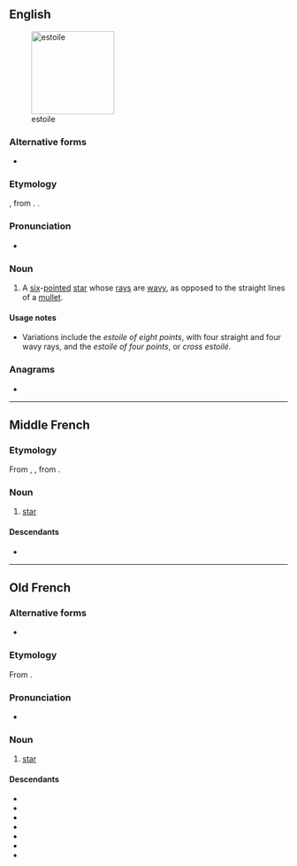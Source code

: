 ==English==
[[Image:Héraldique meuble Estoile.svg|thumb|150px|estoile]]

===Alternative forms===
* {{alter|en|etoile}}

===Etymology===
{{root|en|ine-pro|*h₂eHs-}}
{{uder|en|fro|-}}, from {{uder|en|la|stēlla}}. {{doublet|en|étoile|stella}}.

===Pronunciation===
* {{IPA|en|/ɪˈstɔɪl/}}

===Noun===
{{en-noun}}

# {{lb|en|heraldiccharge}} A [[six]]-[[pointed]] [[star]] whose [[rays]] are [[wavy]], as opposed to the straight lines of a [[mullet]].

====Usage notes====
* Variations include the ''estoile of eight points'', with four straight and four wavy rays, and the ''estoile of four points'', or ''cross estoilé''.

===Anagrams===
* {{anagrams|en|a=eeilost|etoiles|étoiles}}

----

==Middle French==

===Etymology===
From {{inh|frm|fro|estoile}}, {{m|fro|esteile}}, from {{inh|frm|la|stēlla}}.

===Noun===
{{frm-noun|f}}

# [[star]]

====Descendants====
* {{desctree|fr|étoile}}

----

==Old French==

===Alternative forms===
* {{alter|fro|esteile|estelle}}

===Etymology===
From {{inh|fro|la|stēlla}}.

===Pronunciation===
* {{IPA|fro|/esˈtoi̯.lə/}}

===Noun===
{{fro-noun|f}}

# [[star]]

====Descendants====
* {{desc|roa-brg|étoile}}
* {{desc|en|estoile|Estella|Estelle}}
* {{desc|roa-gal|esteill}}
* {{desctree|frm|estoile}}
* {{desc|nrf|êtaile|éteile|ételle|etel}}
* {{desc|pcd|étole}}
* {{desc|wa|stoele|sitoele}}